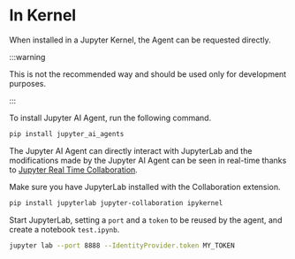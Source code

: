 # In Kernel

When installed in a Jupyter Kernel, the Agent can be requested directly.

:::warning

This is not the recommended way and should be used only for development purposes.

:::

To install Jupyter AI Agent, run the following command.

```bash
pip install jupyter_ai_agents
```

The Jupyter AI Agent can directly interact with JupyterLab and the modifications made by the Jupyter AI Agent can be seen in real-time thanks to [Jupyter Real Time Collaboration](https://jupyterlab.readthedocs.io/en/stable/user/rtc.html). 

Make sure you have JupyterLab installed with the Collaboration extension.

```bash
pip install jupyterlab jupyter-collaboration ipykernel
```

Start JupyterLab, setting a `port` and a `token` to be reused by the agent, and create a notebook `test.ipynb`.

```bash
jupyter lab --port 8888 --IdentityProvider.token MY_TOKEN
```
